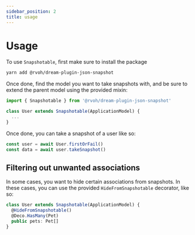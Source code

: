 ```yaml
---
sidebar_position: 2
title: usage
---
```


# Usage

To use `Snapshotable`, first make sure to install the package

```sh
yarn add @rvoh/dream-plugin-json-snapshot
```

Once done, find the model you want to take snapshots with, and be sure to extend the parent model using the provided mixin:

```ts
import { Snapshotable } from '@rvoh/dream-plugin-json-snapshot'

class User extends Snapshotable(ApplicationModel) {
  ...
}
```

Once done, you can take a snapshot of a user like so:

```ts
const user = await User.firstOrFail()
const data = await user.takeSnapshot()
```

## Filtering out unwanted associations

In some cases, you want to hide certain associations from snapshots. In these cases, you can use the provided `HideFromSnapshotable` decorator, like so:

```ts
class User extends Snapshotable(ApplicationModel) {
  @HideFromSnapshotable()
  @Deco.HasMany(Pet)
  public pets: Pet[]
}
```
